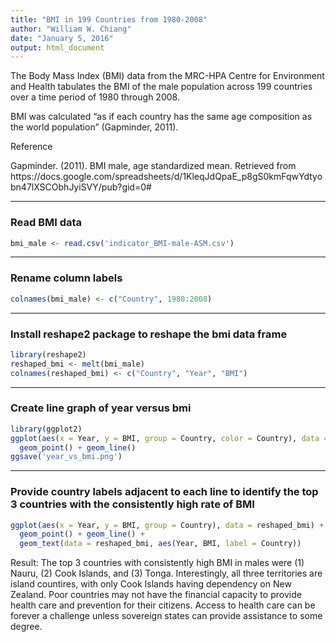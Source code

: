 ```yaml
---
title: "BMI in 199 Countries from 1980-2008"
author: "William W. Chiang"
date: "January 5, 2016"
output: html_document
---
```


The Body Mass Index (BMI) data from the MRC-HPA Centre for Environment and Health tabulates the BMI of the male population across 199 countries over a time period of 1980 through 2008.

BMI was calculated "as if each country has the same age composition as the world population" (Gapminder, 2011).

Reference

Gapminder. (2011). BMI male, age standardized mean. Retrieved from https://docs.google.com/spreadsheets/d/1KleqJdQpaE_p8gS0kmFqwYdtyobn47lXSCObhJyiSVY/pub?gid=0#

***
### Read BMI data
```r
bmi_male <- read.csv('indicator_BMI-male-ASM.csv')
```

***
### Rename column labels
```r
colnames(bmi_male) <- c("Country", 1980:2008)
```

***
### Install reshape2 package to reshape the bmi data frame
```r
library(reshape2)
reshaped_bmi <- melt(bmi_male)
colnames(reshaped_bmi) <- c("Country", "Year", "BMI")
```

***
### Create line graph of year versus bmi
```r
library(ggplot2)
ggplot(aes(x = Year, y = BMI, group = Country, color = Country), data = reshaped_bmi) +
  geom_point() + geom_line()
ggsave('year_vs_bmi.png')
```

***
### Provide country labels adjacent to each line to identify the top 3 countries with the consistently high rate of BMI
```r
ggplot(aes(x = Year, y = BMI, group = Country), data = reshaped_bmi) +
  geom_point() + geom_line() +
  geom_text(data = reshaped_bmi, aes(Year, BMI, label = Country))

```

Result: The top 3 countries with consistently high BMI in males were (1) Nauru, (2) Cook Islands, and (3) Tonga. Interestingly, all three territories are island countires, with only Cook Islands having dependency on New Zealand. Poor countries may not have the financial capacity to provide health care and prevention for their citizens. Access to health care can be forever a challenge unless sovereign states can provide assistance to some degree.
